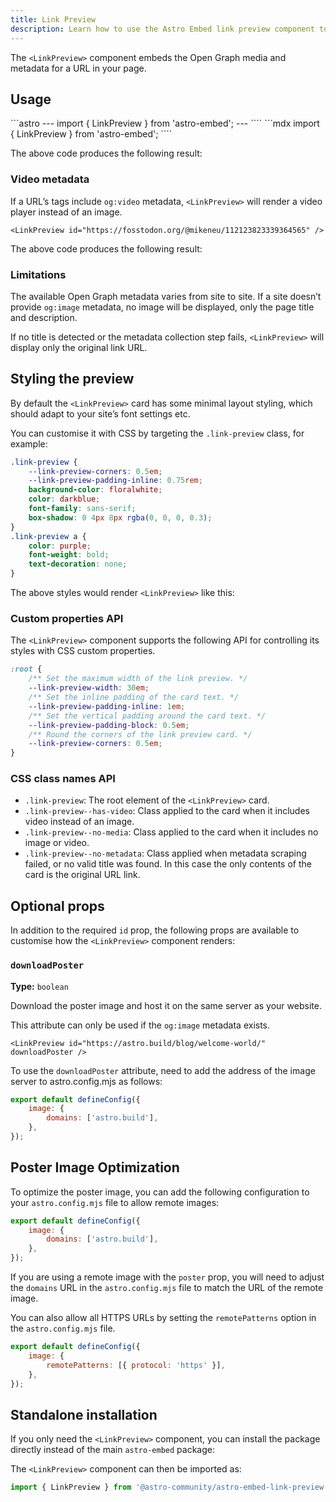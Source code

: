 ```yaml
---
title: Link Preview
description: Learn how to use the Astro Embed link preview component to embed Open Graph images and metadata in your website
---
```



The `<LinkPreview>` component embeds the Open Graph media and metadata for a URL in your page.

## Usage

<Tabs>
<TabItem label="Astro" icon="astro">
```astro
---
import { LinkPreview } from 'astro-embed';
---

<LinkPreview id="https://astro.build/blog/welcome-world/" />
````
</TabItem>
<TabItem label="MDX" icon="seti:markdown">
```mdx
import { LinkPreview } from 'astro-embed';

<LinkPreview id="https://astro.build/blog/welcome-world/" />
````

</TabItem>
</Tabs>

The above code produces the following result:

<LinkPreview id="https://astro.build/blog/welcome-world/" />

### Video metadata

If a URL’s tags include `og:video` metadata, `<LinkPreview>` will render a video player instead of an image.

```astro
<LinkPreview id="https://fosstodon.org/@mikeneu/112123823339364565" />
```

The above code produces the following result:

<LinkPreview id="https://fosstodon.org/@mikeneu/112123823339364565" />

### Limitations

The available Open Graph metadata varies from site to site.
If a site doesn’t provide `og:image` metadata, no image will be displayed, only the page title and description.

If no title is detected or the metadata collection step fails, `<LinkPreview>` will display only the original link URL.

## Styling the preview

By default the `<LinkPreview>` card has some minimal layout styling, which should adapt to your site’s font settings etc.

You can customise it with CSS by targeting the `.link-preview` class, for example:

```css
.link-preview {
	--link-preview-corners: 0.5em;
	--link-preview-padding-inline: 0.75rem;
	background-color: floralwhite;
	color: darkblue;
	font-family: sans-serif;
	box-shadow: 0 4px 8px rgba(0, 0, 0, 0.3);
}
.link-preview a {
	color: purple;
	font-weight: bold;
	text-decoration: none;
}
```

The above styles would render `<LinkPreview>` like this:


<StyledPreview />

### Custom properties API

The `<LinkPreview>` component supports the following API for controlling its styles with CSS custom properties.

```css
:root {
	/** Set the maximum width of the link preview. */
	--link-preview-width: 30em;
	/** Set the inline padding of the card text. */
	--link-preview-padding-inline: 1em;
	/** Set the vertical padding around the card text. */
	--link-preview-padding-block: 0.5em;
	/** Round the corners of the link preview card. */
	--link-preview-corners: 0.5em;
}
```

### CSS class names API

- `.link-preview`: The root element of the `<LinkPreview>` card.
- `.link-preview--has-video`: Class applied to the card when it includes video instead of an image.
- `.link-preview--no-media`: Class applied to the card when it includes no image or video.
- `.link-preview--no-metadata`: Class applied when metadata scraping failed, or no valid title was found. In this case the only contents of the card is the original URL link.

## Optional props

In addition to the required `id` prop, the following props are available to customise how the `<LinkPreview>` component renders:

### `downloadPoster`

**Type:** `boolean`

Download the poster image and host it on the same server as your website.

This attribute can only be used if the `og:image` metadata exists.

```astro
<LinkPreview id="https://astro.build/blog/welcome-world/" downloadPoster />
```

To use the `downloadPoster` attribute, need to add the address of the image server to astro.config.mjs as follows:

```js
export default defineConfig({
	image: {
		domains: ['astro.build'],
	},
});
```

## Poster Image Optimization

To optimize the poster image, you can add the following configuration to your `astro.config.mjs` file to allow remote images:

```js
export default defineConfig({
	image: {
		domains: ['astro.build'],
	},
});
```

If you are using a remote image with the `poster` prop, you will need to adjust the `domains` URL in the `astro.config.mjs` file to match the URL of the remote image.

You can also allow all HTTPS URLs by setting the `remotePatterns` option in the `astro.config.mjs` file.

```js
export default defineConfig({
	image: {
		remotePatterns: [{ protocol: 'https' }],
	},
});
```

## Standalone installation

If you only need the `<LinkPreview>` component, you can install the package directly instead of the main `astro-embed` package:


<PackageManagers pkg="@astro-community/astro-embed-link-preview" />

The `<LinkPreview>` component can then be imported as:

```js
import { LinkPreview } from '@astro-community/astro-embed-link-preview';
```
